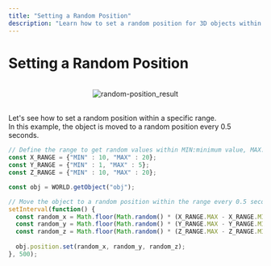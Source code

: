 ```yaml
---
title: "Setting a Random Position"
description: "Learn how to set a random position for 3D objects within a specific range."
---
```

# Setting a Random Position

<br/>
<center>
  <img src='/images/snippet/3d-object/random-position_result.gif' alt='random-position_result' loading="lazy" decoding="async" style={{width: '75%'}}/>
</center>
<br/>

Let's see how to set a random position within a specific range.  
In this example, the object is moved to a random position every 0.5 seconds.

```js showLineNumbers copy
// Define the range to get random values within MIN:minimum value, MAX:maximum value
const X_RANGE = {"MIN" : 10, "MAX" : 20};
const Y_RANGE = {"MIN" : 1, "MAX" : 5};
const Z_RANGE = {"MIN" : 10, "MAX" : 20};

const obj = WORLD.getObject("obj");

// Move the object to a random position within the range every 0.5 seconds.
setInterval(function() {
  const random_x = Math.floor(Math.random() * (X_RANGE.MAX - X_RANGE.MIN + 1)) + X_RANGE.MIN;
  const random_y = Math.floor(Math.random() * (Y_RANGE.MAX - Y_RANGE.MIN + 1)) + Y_RANGE.MIN;
  const random_z = Math.floor(Math.random() * (Z_RANGE.MAX - Z_RANGE.MIN + 1)) + Z_RANGE.MIN;
  
  obj.position.set(random_x, random_y, random_z);
}, 500);
```